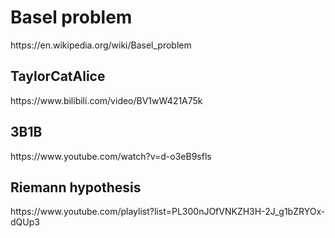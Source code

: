 # Basel problem

https://en.wikipedia.org/wiki/Basel_problem

## TaylorCatAlice

https://www.bilibili.com/video/BV1wW421A75k

## 3B1B

https://www.youtube.com/watch?v=d-o3eB9sfls

## Riemann hypothesis

https://www.youtube.com/playlist?list=PL300nJOfVNKZH3H-2J_g1bZRYOx-dQUp3